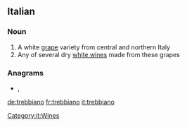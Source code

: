 ==Italian==

===Noun===
{{wikipedia}}
{{it-noun|m}}

# A white [[grape]] variety from central and northern Italy
# Any of several dry [[white wine]]s made from these grapes

===Anagrams===
* {{l|it|birbonate}}, {{l|it|rabbonite}}

[[Category:it:Wines]]

[[de:trebbiano]]
[[fr:trebbiano]]
[[it:trebbiano]]